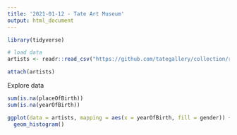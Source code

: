```yaml
---
title: '2021-01-12 - Tate Art Museum'
output: html_document
---
```


```r
library(tidyverse)

# load data
artists <- readr::read_csv("https://github.com/tategallery/collection/raw/master/artist_data.csv")

attach(artists)
```

Explore data
```r
sum(is.na(placeOfBirth))
sum(is.na(yearOfBirth))
```
```r
ggplot(data = artists, mapping = aes(x = yearOfBirth, fill = gender)) + 
  geom_histogram()
```

